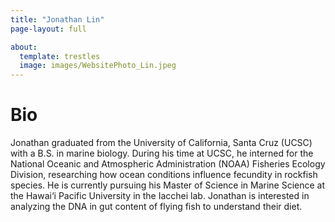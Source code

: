 ```yaml
---
title: "Jonathan Lin" 
page-layout: full

about:
  template: trestles  
  image: images/WebsitePhoto_Lin.jpeg
---
```


# Bio

Jonathan graduated from the University of California, Santa Cruz (UCSC) with a B.S. in marine biology. During his time at UCSC, he interned for the National Oceanic and Atmospheric Administration (NOAA) Fisheries Ecology Division, researching how ocean conditions influence fecundity in rockfish species. He is currently pursuing his Master of Science in Marine Science at the Hawai‘i Pacific University in the Iacchei lab. Jonathan is interested in analyzing the DNA in gut content of flying fish to understand their diet.
